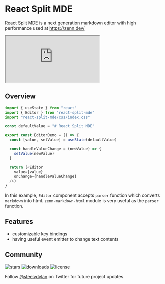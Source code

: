 # React Split MDE

React Split MDE is a next generation markdown editor with high performance used at https://zenn.dev/

<iframe src="https://codesandbox.io/embed/vigilant-hermann-1gqm0?fontsize=14&hidenavigation=1&theme=dark&view=preview"
  style={{ width: "100%", height: "500px", border: "0", borderRadius: "4px", overflow: "hidden" }}
  title="vigilant-hermann-1gqm0"
  allow="accelerometer; ambient-light-sensor; camera; encrypted-media; geolocation; gyroscope; hid; microphone; midi; payment; usb; vr; xr-spatial-tracking"
  sandbox="allow-forms allow-modals allow-popups allow-presentation allow-same-origin allow-scripts"
></iframe>

## Overview


```js
import { useState } from "react"
import { Editor } from "react-split-mde"
import "react-split-mde/css/index.css"

const defaultValue = "# React Split MDE"

export const EditorDemo = () => {
  const [value, setValue] = useState(defaultValue)

  const handleValueChange = (newValue) => {
    setValue(newValue)
  }

  return (<Editor 
    value={value}
    onChange={handleValueChange} 
  />)
}
```

In this example, `Editor` component accepts `parser` function which converts `markdown` into html.
`zenn-markdown-html` module is very useful as the `parser` function.

## Features

- customizable key bindings
- having useful event emitter to change text contents

## Community

<p className="flex h-6">
  <img alt="stars" src="https://badgen.net/github/stars/steelydylan/zenn-mde" className="inline-block mr-2"/>
  <img alt="downloads" src="https://badgen.net/npm/dt/zenn-mde" className="inline-block mr-2"/>
  <img alt="license" src="https://badgen.net/npm/license/zenn-mde" className="inline-block mr-2"/>
</p>

Follow [@steelydylan](https://twitter.com/steelydylan) on Twitter for future project updates.
